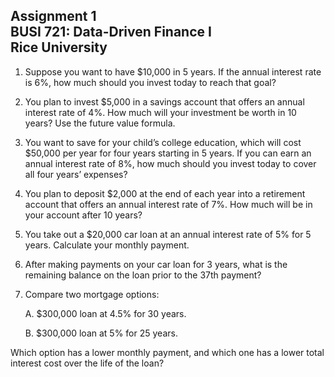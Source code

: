## Assignment 1<br>BUSI 721: Data-Driven Finance I<br>Rice University

1. Suppose you want to have $10,000 in 5 years. If the annual interest rate is 6%, how much should you invest today to reach that goal? 

2. You plan to invest $5,000 in a savings account that offers an annual interest rate of 4%. How much will your investment be worth in 10 years? Use the future value formula.

3. You want to save for your child's college education, which will cost $50,000 per year for four years starting in 5 years. If you can earn an annual interest rate of 8%, how much should you invest today to cover all four years' expenses?

4. You plan to deposit $2,000 at the end of each year into a retirement account that offers an annual interest rate of 7%. How much will be in your account after 10 years?

5. You take out a $20,000 car loan at an annual interest rate of 5% for 5 years. Calculate your monthly payment.

6. After making payments on your car loan for 3 years, what is the remaining balance on the loan prior to the 37th payment?

7. 
Compare two mortgage options:

    A. $300,000 loan at 4.5% for 30 years.

    B. $300,000 loan at 5% for 25 years.

Which option has a lower monthly payment, and which one has a lower total interest cost over the life of the loan?


